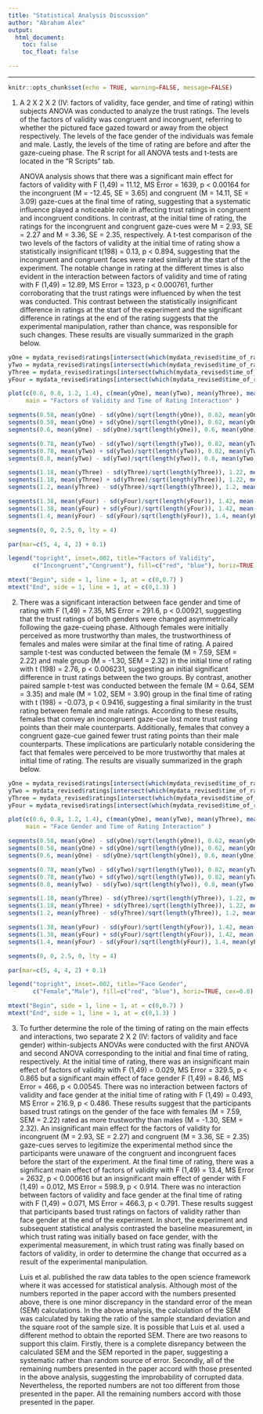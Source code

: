 ```yaml
---
title: "Statistical Analysis Discussion"
author: "Abraham Alex"
output: 
  html_document:
    toc: false
    toc_float: false

---
```


---

```r
knitr::opts_chunk$set(echo = TRUE, warning=FALSE, message=FALSE)
```


1. A 2 X 2 X 2 (IV: factors of validity, face gender, and time of rating) within subjects ANOVA was conducted to analyze the trust ratings. The levels of the factors of validity was congruent and incongruent, referring to whether the pictured face gazed toward or away from the object respectively. The levels of the face gender of the individuals was female and male. Lastly, the levels of the time of rating are before and after the gaze-cueing phase. The R script for all ANOVA tests and t-tests are located in the "R Scripts" tab.

	ANOVA analysis shows that there was a significant main effect for factors of validity with F (1,49) = 11.12, MS Error = 1639, p < 0.00164 for the incongruent (M = -12.45, SE = 3.65) and congruent (M = 14.11, SE = 3.09) gaze-cues at the final time of rating, suggesting that a systematic influence played a noticeable role in affecting trust ratings in congruent and incongruent conditions. In contrast, at the initial time of rating, the ratings for the incongruent and congruent gaze-cues were M = 2.93, SE = 2.27 and M = 3.36, SE = 2.35, respectively. A t-test comparison of the two levels of the factors of validity at the initial time of rating show a statistically insignificant t(198) = 0.13, p < 0.894, suggesting that the incongruent and congruent faces were rated similarly at the start of the experiment. The notable change in rating at the different times is also evident in the interaction between factors of validity and time of rating with F (1,49) = 12.89, MS Error = 1323, p < 0.000761, further corroborating that the trust ratings were influenced by when the test was conducted. This contrast between the statistically insignificant difference in ratings at the start of the experiment and the significant difference in ratings at the end of the rating suggests that the experimental manipulation, rather than chance, was responsible for such changes. These results are visually summarized in the graph below. 
	
```r
yOne = mydata_revised$ratings[intersect(which(mydata_revised$time_of_rating == "B"), which(mydata_revised$factors_of_validity == "I" ))]
yTwo = mydata_revised$ratings[intersect(which(mydata_revised$time_of_rating == "B"), which(mydata_revised$factors_of_validity == "C" ))]
yThree = mydata_revised$ratings[intersect(which(mydata_revised$time_of_rating == "E"), which(mydata_revised$factors_of_validity == "I" ))]
yFour = mydata_revised$ratings[intersect(which(mydata_revised$time_of_rating == "E"), which(mydata_revised$factors_of_validity == "C" ))]

plot(c(0.6, 0.8, 1.2, 1.4), c(mean(yOne), mean(yTwo), mean(yThree), mean(yFour)), pch = 19, col = c("red", "blue", "red", "blue"), ylim = c(-25, 40), xlim = c(0.5, 1.5), ylab = "Trust Ratings", xlab = "Time of Rating", xaxt = "n", 
     main = "Factors of Validity and Time of Rating Interaction" )

segments(0.58, mean(yOne) - sd(yOne)/sqrt(length(yOne)), 0.62, mean(yOne) - sd(yOne)/sqrt(length(yOne)))
segments(0.58, mean(yOne) + sd(yOne)/sqrt(length(yOne)), 0.62, mean(yOne) + sd(yOne)/sqrt(length(yOne)))
segments(0.6, mean(yOne) - sd(yOne)/sqrt(length(yOne)), 0.6, mean(yOne) + sd(yOne)/sqrt(length(yOne)))

segments(0.78, mean(yTwo) - sd(yTwo)/sqrt(length(yTwo)), 0.82, mean(yTwo) - sd(yTwo)/sqrt(length(yTwo)))
segments(0.78, mean(yTwo) + sd(yTwo)/sqrt(length(yTwo)), 0.82, mean(yTwo) + sd(yTwo)/sqrt(length(yTwo)))
segments(0.8, mean(yTwo) - sd(yTwo)/sqrt(length(yTwo)), 0.8, mean(yTwo) + sd(yTwo)/sqrt(length(yTwo)))

segments(1.18, mean(yThree) - sd(yThree)/sqrt(length(yThree)), 1.22, mean(yThree) - sd(yThree)/sqrt(length(yThree)))
segments(1.18, mean(yThree) + sd(yThree)/sqrt(length(yThree)), 1.22, mean(yThree) + sd(yThree)/sqrt(length(yThree)))
segments(1.2, mean(yThree) - sd(yThree)/sqrt(length(yThree)), 1.2, mean(yThree) + sd(yThree)/sqrt(length(yThree)))

segments(1.38, mean(yFour) - sd(yFour)/sqrt(length(yFour)), 1.42, mean(yFour) - sd(yFour)/sqrt(length(yFour)))
segments(1.38, mean(yFour) + sd(yFour)/sqrt(length(yFour)), 1.42, mean(yFour) + sd(yFour)/sqrt(length(yFour)))
segments(1.4, mean(yFour) - sd(yFour)/sqrt(length(yFour)), 1.4, mean(yFour) + sd(yFour)/sqrt(length(yFour)))

segments(0, 0, 2.5, 0, lty = 4)

par(mar=c(5, 4, 4, 2) + 0.1)

legend("topright", inset=.002, title="Factors of Validity",
       c("Incongruent","Congruent"), fill=c("red", "blue"), horiz=TRUE, cex=0.8)

mtext("Begin", side = 1, line = 1, at = c(0,0.7) )
mtext("End", side = 1, line = 1, at = c(0,1.3) )

```

	
2.	There was a significant interaction between face gender and time of rating with F (1,49) = 7.35, MS Error = 291.6, p < 0.00921, suggesting that the trust ratings of both genders were changed asymmetrically following the gaze-cueing phase. Although females were initially perceived as more trustworthy than males, the trustworthiness of females and males were similar at the final time of rating. A paired sample t-test was conducted between the female (M = 7.59, SEM = 2.22) and male group (M = -1.30, SEM = 2.32) in the initial time of rating with t (198) = 2.76, p < 0.006231, suggesting an initial significant difference in trust ratings between the two groups. By contrast, another paired sample t-test was conducted between the female (M = 0.64, SEM = 3.35) and male (M = 1.02, SEM = 3.90) group in the final time of rating with t (198) = -0.073, p < 0.9416, suggesting a final similarity in the trust rating between female and male ratings. According to these results, females that convey an incongruent gaze-cue lost more trust rating points than their male counterparts. Additionally, females that convey a congruent gaze-cue gained fewer trust rating points than their male counterparts. These implications are particularly notable considering the fact that females were perceived to be more trustworthy that males at initial time of rating. The results are visually summarized in the graph below.
	
```r
yOne = mydata_revised$ratings[intersect(which(mydata_revised$time_of_rating == "B"), which(mydata_revised$face_gender == "F"))]
yTwo = mydata_revised$ratings[intersect(which(mydata_revised$time_of_rating == "B"), which(mydata_revised$face_gender == "M"))]
yThree = mydata_revised$ratings[intersect(which(mydata_revised$time_of_rating == "E"), which(mydata_revised$face_gender == "F"))]
yFour = mydata_revised$ratings[intersect(which(mydata_revised$time_of_rating == "E"), which(mydata_revised$face_gender == "M"))]

plot(c(0.6, 0.8, 1.2, 1.4), c(mean(yOne), mean(yTwo), mean(yThree), mean(yFour)), pch = 19, col = c("red", "blue", "red", "blue"), ylim = c(-10, 10), xlim = c(0.5, 1.5), ylab = "Trust Ratings", xlab = "Time of Rating", xaxt = "n", 
     main = "Face Gender and Time of Rating Interaction" )

segments(0.58, mean(yOne) - sd(yOne)/sqrt(length(yOne)), 0.62, mean(yOne) - sd(yOne)/sqrt(length(yOne)))
segments(0.58, mean(yOne) + sd(yOne)/sqrt(length(yOne)), 0.62, mean(yOne) + sd(yOne)/sqrt(length(yOne)))
segments(0.6, mean(yOne) - sd(yOne)/sqrt(length(yOne)), 0.6, mean(yOne) + sd(yOne)/sqrt(length(yOne)))

segments(0.78, mean(yTwo) - sd(yTwo)/sqrt(length(yTwo)), 0.82, mean(yTwo) - sd(yTwo)/sqrt(length(yTwo)))
segments(0.78, mean(yTwo) + sd(yTwo)/sqrt(length(yTwo)), 0.82, mean(yTwo) + sd(yTwo)/sqrt(length(yTwo)))
segments(0.8, mean(yTwo) - sd(yTwo)/sqrt(length(yTwo)), 0.8, mean(yTwo) + sd(yTwo)/sqrt(length(yTwo)))

segments(1.18, mean(yThree) - sd(yThree)/sqrt(length(yThree)), 1.22, mean(yThree) - sd(yThree)/sqrt(length(yThree)))
segments(1.18, mean(yThree) + sd(yThree)/sqrt(length(yThree)), 1.22, mean(yThree) + sd(yThree)/sqrt(length(yThree)))
segments(1.2, mean(yThree) - sd(yThree)/sqrt(length(yThree)), 1.2, mean(yThree) + sd(yThree)/sqrt(length(yThree)))

segments(1.38, mean(yFour) - sd(yFour)/sqrt(length(yFour)), 1.42, mean(yFour) - sd(yFour)/sqrt(length(yFour)))
segments(1.38, mean(yFour) + sd(yFour)/sqrt(length(yFour)), 1.42, mean(yFour) + sd(yFour)/sqrt(length(yFour)))
segments(1.4, mean(yFour) - sd(yFour)/sqrt(length(yFour)), 1.4, mean(yFour) + sd(yFour)/sqrt(length(yFour)))

segments(0, 0, 2.5, 0, lty = 4)

par(mar=c(5, 4, 4, 2) + 0.1)

legend("topright", inset=.002, title="Face Gender",
       c("Female","Male"), fill=c("red", "blue"), horiz=TRUE, cex=0.8)

mtext("Begin", side = 1, line = 1, at = c(0,0.7) )
mtext("End", side = 1, line = 1, at = c(0,1.3) )
```
	
	
3.	To further determine the role of the timing of rating on the main effects and interactions, two separate 2 X 2 (IV: factors of validity and face gender) within-subjects ANOVAs were conducted with the first ANOVA and second ANOVA corresponding to the initial and final time of rating, respectively. At the initial time of rating, there was an insignificant main effect of factors of validity with F (1,49) = 0.029, MS Error = 329.5, p < 0.865 but a significant main effect of face gender F (1,49) = 8.46, MS Error = 466, p < 0.00545. There was no interaction between factors of validity and face gender at the initial time of rating with F (1,49) = 0.493, MS Error = 216.9, p < 0.486. These results suggest that the participants based trust ratings on the gender of the face with females (M = 7.59, SEM = 2.22) rated as more trustworthy than males (M = -1.30, SEM = 2.32). An insignificant main effect for the factors of validity for incongruent (M = 2.93, SE = 2.27) and congruent (M = 3.36, SE = 2.35) gaze-cues serves to legitimize the experimental method since the participants were unaware of the congruent and incongruent faces before the start of the experiment. At the final time of rating, there was a significant main effect of factors of validity with F (1,49) = 13.4, MS Error = 2632, p < 0.000616 but an insignificant main effect of gender with F (1,49) = 0.012, MS Error = 598.9, p < 0.914. There was no interaction between factors of validity and face gender at the final time of rating with F (1,49) = 0.071, MS Error = 466.3, p < 0.791. These results suggest that participants based trust ratings on factors of validity rather than face gender at the end of the experiment. In short, the experiment and subsequent statistical analysis contrasted the baseline measurement, in which trust rating was initially based on face gender, with the experimental measurement, in which trust rating was finally based on factors of validity, in order to determine the change that occurred as a result of the experimental manipulation.
	
	Luis et al. published the raw data tables to the open science framework where it was accessed for statistical analysis. Although most of the numbers reported in the paper accord with the numbers presented above, there is one minor discrepancy in the standard error of the mean (SEM) calculations. In the above analysis, the calculation of the SEM was calculated by taking the ratio of the sample standard deviation and the square root of the sample size. It is possible that Luis et al. used a different method to obtain the reported SEM. There are two reasons to support this claim. Firstly, there is a complete disrepancy between the calculated SEM and the SEM reported in the paper, suggesting a systematic rather than random source of error. Secondly, all of the remaining numbers presented in the paper accord with those presented in the above analysis, suggesting the improbability of corrupted data. Nevertheless, the reported numbers are not too different from those presented in the paper. All the remaining numbers accord with those presented in the paper.
